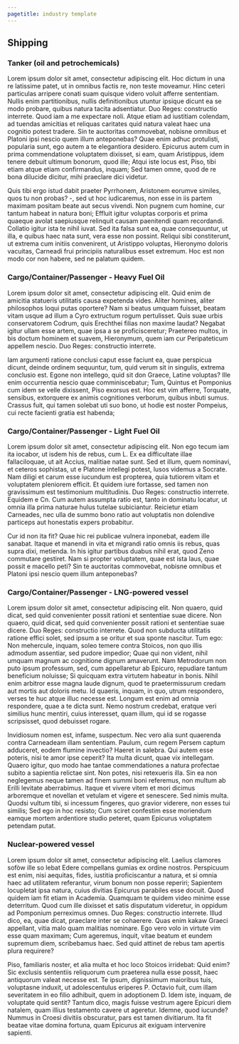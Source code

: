 ```yaml
---
pagetitle: industry template
---
```


## Shipping



### Tanker (oil and petrochemicals) {#if3312b50}

Lorem ipsum dolor sit amet, consectetur adipiscing elit. Hoc dictum in una re latissime patet, ut in omnibus factis re, non teste moveamur. Hinc ceteri particulas arripere conati suam quisque videro voluit afferre sententiam. Nullis enim partitionibus, nullis definitionibus utuntur ipsique dicunt ea se modo probare, quibus natura tacita adsentiatur. Duo Reges: constructio interrete. Quod iam a me expectare noli. Atque etiam ad iustitiam colendam, ad tuendas amicitias et reliquas caritates quid natura valeat haec una cognitio potest tradere. Sin te auctoritas commovebat, nobisne omnibus et Platoni ipsi nescio quem illum anteponebas? Quae enim adhuc protulisti, popularia sunt, ego autem a te elegantiora desidero. Epicurus autem cum in prima commendatione voluptatem dixisset, si eam, quam Aristippus, idem tenere debuit ultimum bonorum, quod ille; Atqui iste locus est, Piso, tibi etiam atque etiam confirmandus, inquam; Sed tamen omne, quod de re bona dilucide dicitur, mihi praeclare dici videtur. 

Quis tibi ergo istud dabit praeter Pyrrhonem, Aristonem eorumve similes, quos tu non probas? -, sed ut hoc iudicaremus, non esse in iis partem maximam positam beate aut secus vivendi. Non pugnem cum homine, cur tantum habeat in natura boni; Effluit igitur voluptas corporis et prima quaeque avolat saepiusque relinquit causam paenitendi quam recordandi. Collatio igitur ista te nihil iuvat. Sed ita falsa sunt ea, quae consequuntur, ut illa, e quibus haec nata sunt, vera esse non possint. Reliqui sibi constiterunt, ut extrema cum initiis convenirent, ut Aristippo voluptas, Hieronymo doloris vacuitas, Carneadi frui principiis naturalibus esset extremum. Hoc est non modo cor non habere, sed ne palatum quidem. 




### Cargo/Container/Passenger - Heavy Fuel Oil {#i036007f2}

Lorem ipsum dolor sit amet, consectetur adipiscing elit. Quid enim de amicitia statueris utilitatis causa expetenda vides. Aliter homines, aliter philosophos loqui putas oportere? Nam si beatus umquam fuisset, beatam vitam usque ad illum a Cyro extructum rogum pertulisset. Quis suae urbis conservatorem Codrum, quis Erechthei filias non maxime laudat? Negabat igitur ullam esse artem, quae ipsa a se proficisceretur; Praetereo multos, in bis doctum hominem et suavem, Hieronymum, quem iam cur Peripateticum appellem nescio. Duo Reges: constructio interrete. 

Iam argumenti ratione conclusi caput esse faciunt ea, quae perspicua dicunt, deinde ordinem sequuntur, tum, quid verum sit in singulis, extrema conclusio est. Egone non intellego, quid sit don Graece, Latine voluptas? Ille enim occurrentia nescio quae comminiscebatur; Tum, Quintus et Pomponius cum idem se velle dixissent, Piso exorsus est. Hoc est vim afferre, Torquate, sensibus, extorquere ex animis cognitiones verborum, quibus inbuti sumus. Crassus fuit, qui tamen solebat uti suo bono, ut hodie est noster Pompeius, cui recte facienti gratia est habenda; 




### Cargo/Container/Passenger - Light Fuel Oil {#i6635f08f}

Lorem ipsum dolor sit amet, consectetur adipiscing elit. Non ego tecum iam ita iocabor, ut isdem his de rebus, cum L. Ex ea difficultate illae fallaciloquae, ut ait Accius, malitiae natae sunt. Sed et illum, quem nominavi, et ceteros sophistas, ut e Platone intellegi potest, lusos videmus a Socrate. Nam diligi et carum esse iucundum est propterea, quia tutiorem vitam et voluptatem pleniorem efficit. Et quidem iure fortasse, sed tamen non gravissimum est testimonium multitudinis. Duo Reges: constructio interrete. Equidem e Cn. Cum autem assumpta ratío est, tanto in dominatu locatur, ut omnia illa prima naturae hulus tutelae subiciantur. Reicietur etiam Carneades, nec ulla de summo bono ratio aut voluptatis non dolendive particeps aut honestatis expers probabitur. 

Cur id non ita fit? Quae hic rei publicae vulnera inponebat, eadem ille sanabat. Itaque et manendi in vita et migrandi ratio omnis iis rebus, quas supra dixi, metienda. In his igitur partibus duabus nihil erat, quod Zeno commutare gestiret. Nam si propter voluptatem, quae est ista laus, quae possit e macello peti? Sin te auctoritas commovebat, nobisne omnibus et Platoni ipsi nescio quem illum anteponebas? 




### Cargo/Container/Passenger - LNG-powered vessel {#i2e4dc7b4}

Lorem ipsum dolor sit amet, consectetur adipiscing elit. Non quaero, quid dicat, sed quid convenienter possit rationi et sententiae suae dicere. Non quaero, quid dicat, sed quid convenienter possit rationi et sententiae suae dicere. Duo Reges: constructio interrete. Quod non subducta utilitatis ratione effici solet, sed ipsum a se oritur et sua sponte nascitur. Tum ego: Non mehercule, inquam, soleo temere contra Stoicos, non quo illis admodum assentiar, sed pudore impedior; Quae qui non vident, nihil umquam magnum ac cognitione dignum amaverunt. Nam Metrodorum non puto ipsum professum, sed, cum appellaretur ab Epicuro, repudiare tantum beneficium noluisse; Si quicquam extra virtutem habeatur in bonis. Nihil enim arbitror esse magna laude dignum, quod te praetermissurum credam aut mortis aut doloris metu. Id quaeris, inquam, in quo, utrum respondero, verses te huc atque illuc necesse est. Longum est enim ad omnia respondere, quae a te dicta sunt. Nemo nostrum credebat, eratque veri similius hunc mentiri, cuius interesset, quam illum, qui id se rogasse scripsisset, quod debuisset rogare. 

Invidiosum nomen est, infame, suspectum. Nec vero alia sunt quaerenda contra Carneadeam illam sententiam. Paulum, cum regem Persem captum adduceret, eodem flumine invectio? Haeret in salebra. Qui autem esse poteris, nisi te amor ipse ceperit? Ita multa dicunt, quae vix intellegam. Quaero igitur, quo modo hae tantae commendationes a natura profectae subito a sapientia relictae sint. Non potes, nisi retexueris illa. Sin ea non neglegemus neque tamen ad finem summi boni referemus, non multum ab Erilli levitate aberrabimus. Itaque et vivere vitem et mori dicimus arboremque et novellan et vetulam et vigere et senescere. Sed nimis multa. Quodsi vultum tibi, si incessum fingeres, quo gravior viderere, non esses tui similis; Sed ego in hoc resisto; Cum sciret confestim esse moriendum eamque mortem ardentiore studio peteret, quam Epicurus voluptatem petendam putat. 




### Nuclear-powered vessel {#i884a838b}

Lorem ipsum dolor sit amet, consectetur adipiscing elit. Laelius clamores sofòw ille so lebat Edere compellans gumias ex ordine nostros. Perspicuum est enim, nisi aequitas, fides, iustitia proficiscantur a natura, et si omnia haec ad utilitatem referantur, virum bonum non posse reperiri; Sapientem locupletat ipsa natura, cuius divitias Epicurus parabiles esse docuit. Quod quidem iam fit etiam in Academia. Quamquam te quidem video minime esse deterritum. Quod cum ille dixisset et satis disputatum videretur, in oppidum ad Pomponium perreximus omnes. Duo Reges: constructio interrete. Illud dico, ea, quae dicat, praeclare inter se cohaerere. Quas enim kakaw Graeci appellant, vitia malo quam malitias nominare. Ego vero volo in virtute vim esse quam maximam; Cum ageremus, inquit, vitae beatum et eundem supremum diem, scribebamus haec. Sed quid attinet de rebus tam apertis plura requirere? 

Piso, familiaris noster, et alia multa et hoc loco Stoicos irridebat: Quid enim? Sic exclusis sententiis reliquorum cum praeterea nulla esse possit, haec antiquorum valeat necesse est. Te ipsum, dignissimum maioribus tuis, voluptasne induxit, ut adolescentulus eriperes P. Octavio fuit, cum illam severitatem in eo filio adhibuit, quem in adoptionem D. Idem iste, inquam, de voluptate quid sentit? Tantum dico, magis fuisse vestrum agere Epicuri diem natalem, quam illius testamento cavere ut ageretur. Idemne, quod iucunde? Nummus in Croesi divitiis obscuratur, pars est tamen divitiarum. Ita fit beatae vitae domina fortuna, quam Epicurus ait exiguam intervenire sapienti. 

